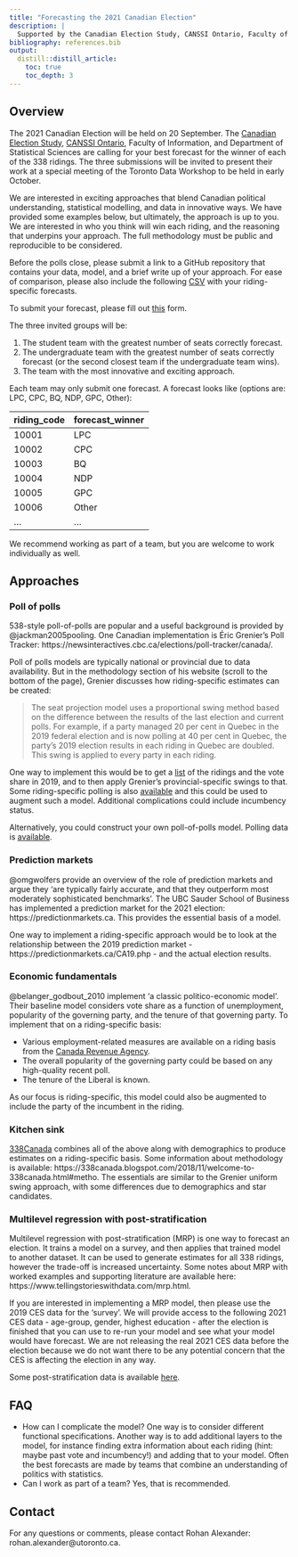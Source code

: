 ```yaml
---
title: "Forecasting the 2021 Canadian Election"
description: |
  Supported by the Canadian Election Study, CANSSI Ontario, Faculty of Information, and Department of Statistical Sciences.
bibliography: references.bib
output:
  distill::distill_article:
    toc: true
    toc_depth: 3  
---
```


## Overview

The 2021 Canadian Election will be held on 20 September. The [Canadian Election Study](http://www.ces-eec.ca), [CANSSI Ontario](https://canssiontario.utoronto.ca/), Faculty of Information, and Department of Statistical Sciences are calling for your best forecast for the winner of each of the 338 ridings. The three submissions will be invited to present their work at a special meeting of the Toronto Data Workshop to be held in early October.

We are interested in exciting approaches that blend Canadian political understanding, statistical modelling, and data in innovative ways. We have provided some examples below, but ultimately, the approach is up to you. We are interested in who you think will win each riding, and the reasoning that underpins your approach. The full methodology must be public and reproducible to be considered.

Before the polls close, please submit a link to a GitHub repository that contains your data, model, and a brief write up of your approach. For ease of comparison, please also include the following [CSV](https://rohanalexander.com/images/forecast_summary.csv) with your riding-specific forecasts.

To submit your forecast, please fill out [this](https://forms.gle/Kz22435v2Z9hVJJW7) form.

The three invited groups will be:

1. The student team with the greatest number of seats correctly forecast.
2. The undergraduate team with the greatest number of seats correctly forecast (or the second closest team if the undergraduate team wins).
3. The team with the most innovative and exciting approach.

Each team may only submit one forecast. A forecast looks like (options are: LPC, CPC, BQ, NDP, GPC, Other):

riding_code  | forecast_winner
------------- | -------------
10001  | LPC
10002  | CPC
10003  | BQ
10004  | NDP
10005  | GPC
10006  | Other
...  | ...

We recommend working as part of a team, but you are welcome to work individually as well.


## Approaches


### Poll of polls

538-style poll-of-polls are popular and a useful background is provided by @jackman2005pooling. One Canadian implementation is Éric Grenier's Poll Tracker: https://newsinteractives.cbc.ca/elections/poll-tracker/canada/. 

Poll of polls models are typically national or provincial due to data availability. But in the methodology section of his website (scroll to the bottom of the page), Grenier discusses how riding-specific estimates can be created:

> The seat projection model uses a proportional swing method based on the difference between the results of the last election and current polls. For example, if a party managed 20 per cent in Quebec in the 2019 federal election and is now polling at 40 per cent in Quebec, the party's 2019 election results in each riding in Quebec are doubled. This swing is applied to every party in each riding.

One way to implement this would be to get a [list](https://en.wikipedia.org/wiki/Results_of_the_2019_Canadian_federal_election_by_riding) of the ridings and the vote share in 2019, and to then apply Grenier's provincial-specific swings to that. Some riding-specific polling is also [available](https://en.wikipedia.org/wiki/Opinion_polling_for_the_2021_Canadian_federal_election_by_constituency) and this could be used to augment such a model. Additional complications could include incumbency status.

Alternatively, you could construct your own poll-of-polls model. Polling data is [available](https://en.wikipedia.org/wiki/Opinion_polling_for_the_2021_Canadian_federal_election).



### Prediction markets

@omgwolfers provide an overview of the role of prediction markets and argue they 'are typically fairly accurate, and that they outperform most moderately sophisticated benchmarks'. The UBC Sauder School of Business has implemented a prediction market for the 2021 election: https://predictionmarkets.ca. This provides the essential basis of a model. 

One way to implement a riding-specific approach would be to look at the relationship between the 2019 prediction market - https://predictionmarkets.ca/CA19.php - and the actual election results.




### Economic fundamentals

@belanger_godbout_2010 implement 'a classic politico-economic model'. Their baseline model considers vote share as a function of unemployment, popularity of the governing party, and the tenure of that governing party. To implement that on a riding-specific basis: 

- Various employment-related measures are available on a riding basis from the [Canada Revenue Agency](https://www.canada.ca/en/revenue-agency/programs/about-canada-revenue-agency-cra/income-statistics-gst-hst-statistics/federal-electoral-district-statistics-feds/feds-2018.html). 
- The overall popularity of the governing party could be based on any high-quality recent poll.
- The tenure of the Liberal is known.

As our focus is riding-specific, this model could also be augmented to include the party of the incumbent in the riding.


### Kitchen sink

[338Canada](https://338canada.com/#seats) combines all of the above along with demographics to produce estimates on a riding-specific basis. Some information about methodology is available: https://338canada.blogspot.com/2018/11/welcome-to-338canada.html#metho. The essentials are similar to the Grenier uniform swing approach, with some differences due to demographics and star candidates.




### Multilevel regression with post-stratification

Multilevel regression with post-stratification (MRP) is one way to forecast an election. It trains a model on a survey, and then applies that trained model to another dataset. It can be used to generate estimates for all 338 ridings, however the trade-off is increased uncertainty. Some notes about MRP with worked examples and supporting literature are available here: https://www.tellingstorieswithdata.com/mrp.html.

If you are interested in implementing a MRP model, then please use the 2019 CES data for the 'survey'. We will provide access to the following 2021 CES data - age-group, gender, highest education - after the election is finished that you can use to re-run your model and see what your model would have forecast. We are not releasing the real 2021 CES data before the election because we do not want there to be any potential concern that the CES is affecting the election in any way. 

Some post-stratification data is available [here](https://www12.statcan.gc.ca/census-recensement/2016/dp-pd/dt-td/Rp-eng.cfm?TABID=4&LANG=E&A=R&APATH=3&DETAIL=0&DIM=0&FL=A&FREE=0&GC=01&GL=-1&GID=1324838&GK=1&GRP=1&O=D&PID=110453&PRID=10&PTYPE=109445&S=0&SHOWALL=0&SUB=0&Temporal=2017&THEME=123&VID=0&VNAMEE=&VNAMEF=&D1=0&D2=0&D3=0&D4=0&D5=0&D6=0). 



## FAQ

- How can I complicate the model? One way is to consider different functional specifications. Another way is to add additional layers to the model, for instance finding extra information about each riding (hint: maybe past vote and incumbency!) and adding that to your model. Often the best forecasts are made by teams that combine an understanding of politics with statistics. 
- Can I work as part of a team? Yes, that is recommended.

## Contact

For any questions or comments, please contact Rohan Alexander: rohan.alexander@utoronto.ca.

